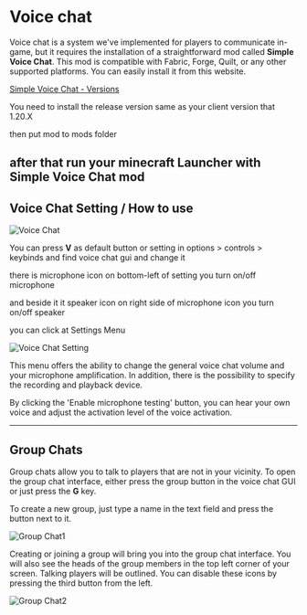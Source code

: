 ﻿---
sidebar_position: 2
---

# Voice chat
Voice chat is a system we've implemented for players to communicate in-game, but it requires the installation of a straightforward mod called **Simple Voice Chat**. This mod is compatible with Fabric, Forge, Quilt, or any other supported platforms. You can easily install it from this website.


[Simple Voice Chat - Versions](https://modrinth.com/plugin/simple-voice-chat/versions?c=release)

You need to install the release version same as your client version that 1.20.X 

then put mod to mods folder

after that run your minecraft Launcher with Simple Voice Chat mod
---

## Voice Chat Setting / How to use

![Voice Chat](/img/doc/quality_of_life/voiceChat/voiceChat.png)

You can press **V** as default button or setting in options > controls > keybinds and find voice chat gui and change it

there is microphone icon on bottom-left of setting you turn on/off microphone

and beside it it speaker icon on right side of microphone icon you turn on/off speaker

you can click at Settings Menu

![Voice Chat Setting](/img/doc/quality_of_life/voiceChat/vcSetting.png)

This menu offers the ability to change the general voice chat volume and your microphone amplification. In addition, there is the possibility to specify the recording and playback device.

By clicking the 'Enable microphone testing' button, you can hear your own voice and adjust the activation level of the voice activation.

---

## Group Chats

Group chats allow you to talk to players that are not in your vicinity. To open the group chat interface, either press the group button in the voice chat GUI or just press the **G** key.

To create a new group, just type a name in the text field and press the button next to it.

![Group Chat1](/img/doc/quality_of_life/voiceChat/vcGroupChat1.png)

Creating or joining a group will bring you into the group chat interface. You will also see the heads of the group members in the top left corner of your screen. Talking players will be outlined. You can disable these icons by pressing the third button from the left.

![Group Chat2](/img/doc/quality_of_life/voiceChat/vcGroupChat2.png)
